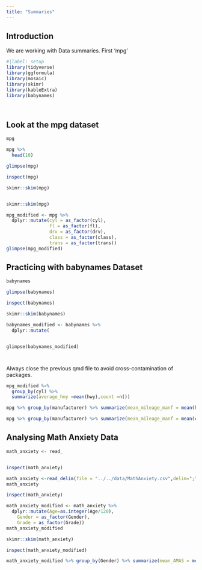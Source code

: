 ```yaml
---
title: "Summaries"
---
```


## Introduction

We are working with Data summaries. First 'mpg'

```r
#|label: setup
library(tidyverse)
library(ggformula)
library(mosaic)
library(skimr)
library(kableExtra)
library(babynames)
```

```         
```

```         
```

## Look at the mpg dataset

```r
mpg
```

```r
mpg %>% 
  head(10)
```

```r
glimpse(mpg)
```

```r
inspect(mpg)
```

```r
skimr::skim(mpg)
```

```         
```

```r
skimr::skim(mpg)

```

```r
mpg_modified <- mpg %>% 
  dplyr::mutate(cyl = as_factor(cyl),
                fl = as_factor(fl),
                drv = as_factor(drv),
                class = as_factor(class),
                trans = as_factor(trans))
glimpse(mpg_modified)
```

## Practicing with babynames Dataset

```r
babynames
```

```r
glimpse(babynames)
```

```r
inspect(babynames)

```

```r
skimr::skim(babynames)
```

```r
babynames_modified <- babynames %>% 
  dplyr::mutate(
```

```r

```

```sex
glimpse(babynames_modified)

```

```r

```

```r

```

Always close the previous qmd file to avoid cross-contamination of packages.

```r
mpg_modified %>% 
  group_by(cyl) %>% 
  summarize(average_hmy =mean(hwy),count =n())
```

```r
mpg %>% group_by(manufacturer) %>% summarize(mean_mileage_manf = mean(hwy))
```

```r
mpg %>% group_by(manufacturer) %>% summarize(mean_mileage_manf = mean(cty))
```

## Analysing Math Anxiety Data

```r
math_anxiety <- read_
```

```r

```

```r
inspect(math_anxiety)
```

```r
math_anxiety <-read_delim(file = "../../data/MathAnxiety.csv",delim=";")
math_anxiety
```

```r
inspect(math_anxiety)
```

```r
math_anxiety_modified <- math_anxiety %>% 
  dplyr::mutate(Age=as.integer(Age/120), 
    Gender = as_factor(Gender),
    Grade = as_factor(Grade))
math_anxiety_modified
```

```r
skimr::skim(math_anxiety)
```

```r
inspect(math_anxiety_modified)
```

```r
math_anxiety_modified %>% group_by(Gender) %>% summarize(mean_AMAS = mean(AMAS),mean(RCMAS), count=n())
```
